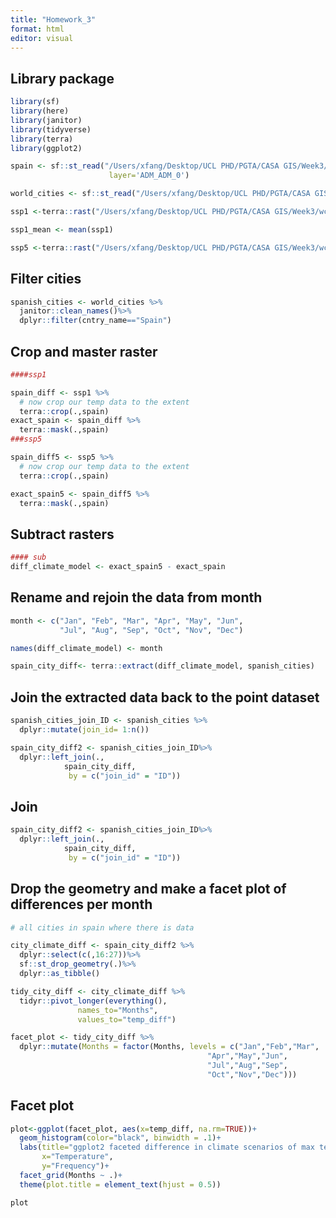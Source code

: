 ```yaml
---
title: "Homework_3"
format: html
editor: visual
---
```


## Library package

```r
library(sf)
library(here)
library(janitor)
library(tidyverse)
library(terra)
library(ggplot2)
```

```r
spain <- sf::st_read("/Users/xfang/Desktop/UCL PHD/PGTA/CASA GIS/Week3/gadm41_ESP.gpkg",
                      layer='ADM_ADM_0')

world_cities <- sf::st_read("/Users/xfang/Desktop/UCL PHD/PGTA/CASA GIS/Week3/World_Cities/World_cities.shp")

ssp1 <-terra::rast("/Users/xfang/Desktop/UCL PHD/PGTA/CASA GIS/Week3/wc2.1_2.5m_tmax_ACCESS-CM2_ssp126_2021-2040.tif")

ssp1_mean <- mean(ssp1)

ssp5 <-terra::rast("/Users/xfang/Desktop/UCL PHD/PGTA/CASA GIS/Week3/wc2.1_2.5m_tmax_ACCESS-CM2_ssp585_2021-2040.tif")
```

## Filter cities

```r
spanish_cities <- world_cities %>%
  janitor::clean_names()%>%
  dplyr::filter(cntry_name=="Spain")
```

## Crop and master raster

```r
####ssp1

spain_diff <- ssp1 %>%
  # now crop our temp data to the extent
  terra::crop(.,spain)
exact_spain <- spain_diff %>%
  terra::mask(.,spain)
###ssp5

spain_diff5 <- ssp5 %>%
  # now crop our temp data to the extent
  terra::crop(.,spain)

exact_spain5 <- spain_diff5 %>%
  terra::mask(.,spain)
```

## Subtract rasters

```r
#### sub
diff_climate_model <- exact_spain5 - exact_spain 
```

## Rename and rejoin the data from month

```r
month <- c("Jan", "Feb", "Mar", "Apr", "May", "Jun", 
           "Jul", "Aug", "Sep", "Oct", "Nov", "Dec")

names(diff_climate_model) <- month

spain_city_diff<- terra::extract(diff_climate_model, spanish_cities)
```

## Join the extracted data back to the point dataset

```r
spanish_cities_join_ID <- spanish_cities %>%
  dplyr::mutate(join_id= 1:n())
```

```r
spain_city_diff2 <- spanish_cities_join_ID%>%
  dplyr::left_join(.,
            spain_city_diff,
             by = c("join_id" = "ID"))
```

## Join

```r
spain_city_diff2 <- spanish_cities_join_ID%>%
  dplyr::left_join(.,
            spain_city_diff,
             by = c("join_id" = "ID"))
```

## Drop the geometry and make a facet plot of differences per month

```r
# all cities in spain where there is data

city_climate_diff <- spain_city_diff2 %>%
  dplyr::select(c(,16:27))%>%
  sf::st_drop_geometry(.)%>%
  dplyr::as_tibble()

tidy_city_diff <- city_climate_diff %>%
  tidyr::pivot_longer(everything(), 
               names_to="Months", 
               values_to="temp_diff")

facet_plot <- tidy_city_diff %>%
  dplyr::mutate(Months = factor(Months, levels = c("Jan","Feb","Mar",
                                            "Apr","May","Jun",
                                            "Jul","Aug","Sep",
                                            "Oct","Nov","Dec")))
```

## Facet plot

```r
plot<-ggplot(facet_plot, aes(x=temp_diff, na.rm=TRUE))+
  geom_histogram(color="black", binwidth = .1)+
  labs(title="ggplot2 faceted difference in climate scenarios of max temp", 
       x="Temperature",
       y="Frequency")+
  facet_grid(Months ~ .)+
  theme(plot.title = element_text(hjust = 0.5))

plot
```
